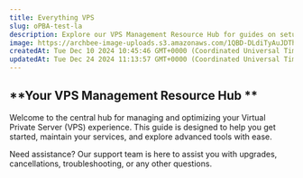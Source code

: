 ```yaml
---
title: Everything VPS
slug: oPBA-test-la
description: Explore our VPS Management Resource Hub for guides on setup, management, and troubleshooting. Find answers to FAQs, learn about IP address changes, OS reinstallations, and more. Optimize your VPS hosting experience with EDIS Global.
image: https://archbee-image-uploads.s3.amazonaws.com/1QBD-DLdiTyAuJDThr9g_/MXxPFEo5K3Z2iEf8A54h0_edis-global-docs.png
createdAt: Tue Dec 10 2024 10:45:46 GMT+0000 (Coordinated Universal Time)
updatedAt: Tue Dec 24 2024 11:13:57 GMT+0000 (Coordinated Universal Time)
---
```


## \*\*Your VPS Management Resource Hub \*\*

Welcome to the central hub for managing and optimizing your Virtual Private Server (VPS) experience. This guide is designed to help you get started, maintain your services, and explore advanced tools with ease.

Need assistance? Our support team is here to assist you with upgrades, cancellations, troubleshooting, or any other questions.



<CardGroup cols={3}>
  <Card
    title="Get Started with Your VPS"
    href="/check-your-inbox"
    description="New to VPS? Explore essential steps to set up and start using your service seamlessly."
    icon="https://cdn.sanity.io/images/zo1bnlq1/production/526af22c199a9a5eb3b6845f4422c44f14782fb4-24x24.svg"
  />

  <Card
    title="Effortless VPS Management"
    href="/vps-management-portal"
    description="Control everything from SSH to noVNC, RDP, and power settings in one central hub."
    icon="https://cdn.sanity.io/images/zo1bnlq1/production/3f7afbb040b06fcf165a8dce32feee72cb5375d7-24x24.svg"
  />

  <Card
    title="VPS FAQs"
    href="/what-is-a-virtual-private-server"
    description="Get quick answers to your most common VPS questions and issues."
    icon="https://cdn.sanity.io/images/zo1bnlq1/production/aa7ceee391d8a42d8acda962f6bb12ae202359ae-24x24.svg"
  />

  <Card
    title="IP Address Change"
    href="/change-ip-address"
    description="Change your IPv4 address within the first 24 hours of delivery."
    icon="https://cdn.sanity.io/images/zo1bnlq1/production/607f4779cab45ceea02800081d5818f7babb2b8c-24x24.svg"
  />

  <Card
    title="Reinstall VPS"
    href="/autoinstall-reinstall-install-vps-linux-windows"
    description="Install an OS of choice: Ubuntu, Debian, AlmaLinux, Windows - your call."
    icon="https://cdn.sanity.io/images/zo1bnlq1/production/8b1af82b8ad7db534d65ebad8cb4f07d7526a627-24x24.svg"
  />

  <Card
    title="MikroTik RouterOS"
    href="/install-mikrotik-routeros-on-edis-vps"
    description="All the settings and guides to install MikroTik RouterOS / MikroTik CHR on your EDIS Global VPS."
    icon="https://cdn.sanity.io/images/zo1bnlq1/production/8bfca19318785c1a4b724622338e5dbbccecc2c2-24x24.svg"
  />
</CardGroup>